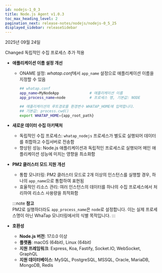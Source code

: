 ```yaml
---
id: nodejs-1_0_3
title: Node.js Agent v1.0.3
toc_max_heading_level: 2
pagination_next: release-notes/nodejs/nodejs-0_5_25
displayed_sidebar: releaseSidebar
---
```


2025년 09월 24일

<Status priority='1'>Changed</Status> 독립적인 수집 프로세스 추가 적용

- **애플리케이션 이름 설정 개선**

    - ONAME 설정: *whatap.conf*에서 `app_name` 설정으로 애플리케이션 이름을 지정할 수 있음

        ```bash
        ## whatap.conf
        app_name=MyNodeApp              # 애플리케이션 이름
        app_process_name=node           # 프로세스 명, 기본값: NODE

        ## 애플리케이션의 루트경로를 환경변수 WHATAP_HOME에 입력합니다.
        ## 기본값: process.cwd()
        export WHATAP_HOME={app_root_path}
        ```

- **새로운 데이터 수집 아키텍처**

    - 독립적인 수집 프로세스: `whatap_nodejs` 프로세스가 별도로 실행되어 데이터를 취합하고 수집서버로 전송함
    - 향상된 성능: Node.js 애플리케이션과 독립적인 프로세스로 실행되어 메인 애플리케이션 성능에 미치는 영향을 최소화함

- **PM2 클러스터 모드 지원 개선**

    - 통합 모니터링: PM2 클러스터 모드로 2개 이상의 인스턴스를 실행할 경우, 하나의 `app_name`으로 통합하여 표현됨
    - 효율적인 리소스 관리: 여러 인스턴스의 데이터를 하나의 수집 프로세스에서 처리하여 리소스 사용량을 최적화함

    :::note
    **참고**  
    PM2로 실행하더라도 `app_process_name`은 `node`로 설정합니다. 이는 실제 프로세스명이 아닌 WhaTap 모니터링에서의 식별 목적입니다.
    :::

- **호환성**
    - **Node.js 버전**: 17.0.0 이상
    - **플랫폼**: macOS (64bit), Linux (64bit)
    - **지원 프레임워크**: Express, Koa, Fastify, Socket.IO, WebSocket, GraphQL
    - **지원 데이터베이스**: MySQL, PostgreSQL, MSSQL, Oracle, MariaDB, MongoDB, Redis



<DownloadNode2 ver="1.0.3" />